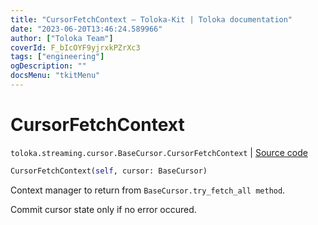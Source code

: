 ```yaml
---
title: "CursorFetchContext — Toloka-Kit | Toloka documentation"
date: "2023-06-20T13:46:24.589966"
author: ["Toloka Team"]
coverId: F_bIcOYF9yjrxkPZrXc3
tags: ["engineering"]
ogDescription: ""
docsMenu: "tkitMenu"
---
```


# CursorFetchContext

`toloka.streaming.cursor.BaseCursor.CursorFetchContext` | [Source code](https://github.com/Toloka/toloka-kit/blob/v1.2.0/src/streaming/cursor.py#L96)

```python
CursorFetchContext(self, cursor: BaseCursor)
```

Context manager to return from `BaseCursor.try_fetch_all method`.

Commit cursor state only if no error occured.
